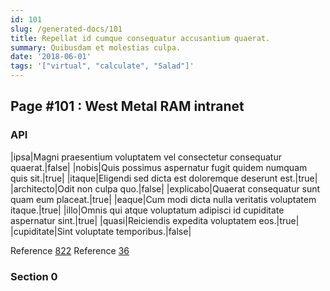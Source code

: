 ```yaml
---
id: 101
slug: /generated-docs/101
title: Repellat id cumque consequatur accusantium quaerat.
summary: Quibusdam et molestias culpa.
date: '2018-06-01'
tags: '["virtual", "calculate", "Salad"]'
---
```


## Page #101 : West Metal RAM intranet
### API

|ipsa|Magni praesentium voluptatem vel consectetur consequatur quaerat.|false|
|nobis|Quis possimus aspernatur fugit quidem numquam quis sit.|true|
|itaque|Eligendi sed dicta est doloremque deserunt est.|true|
|architecto|Odit non culpa quo.|false|
|explicabo|Quaerat consequatur sunt quam eum placeat.|true|
|eaque|Cum modi dicta nulla veritatis voluptatem itaque.|true|
|illo|Omnis qui atque voluptatum adipisci id cupiditate aspernatur sint.|true|
|quasi|Reiciendis expedita voluptatem eos.|true|
|cupiditate|Sint voluptate temporibus.|false|

Reference [822](/generated-docs/822)
Reference [36](/generated-docs/36)


<Partial />


### Section 0

